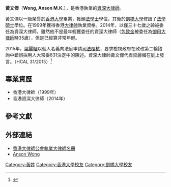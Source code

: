 {{Otheruses|黃文傑|subject=資深大律師黃文傑}}

'''黃文傑'''{{SC}}（'''Wong, Anson M.K.'''），是香港執業的[[資深大律師|資深大律師]]。

黃文傑以一級榮譽於[[香港大學|香港大學]]畢業，獲頒[[法學士|法學士]]學位，其後於[[劍橋大學|劍橋大學]]修讀了[[法學碩士|法學碩士]]學位。在1999年獲得香港[[大律師|大律師]]執業資格。2014年，以僅三十七歲之齡被委任為資深大律師。雖然他不是最年輕獲委任的資深大律師（[[包致金|包致金]]被委任為[[御用大律師|御用大律師]]時35歲），但是已經算非常年輕。

2015年，[[梁麗幗|梁麗幗]]以個人名義向法庭申請[[司法覆核|司法覆核]]，要求檢視政府在政改第二輪諮詢中錯誤採用人大常委831決定中的陳述。資深大律師黃文傑代表梁麗幗在庭上發言。（HCAL 31/2015）<ref>{{cite news|title=梁麗幗挑戰政改押後裁決|url=http://www.singpao.com/xw/gat/201505/t20150523_559306.html|publisher=[[成報網|成報網]]|date=2015年5月23日|deadurl=yes|archiveurl=https://web.archive.org/web/20150524135008/http://www.singpao.com/xw/gat/201505/t20150523_559306.html|archivedate=2015年5月24日}}{{zh-hant}}</ref>

==專業資歷==
* 香港大律師（1999年）
* 香港資深大律師（2014年）

== 參考文獻 ==
{{reflist}}

==外部連結==
*[https://web.archive.org/web/20150524134554/http://barlist.hkba.org/hkba/Bar_listCN/93.htm 香港大律師公會執業大律師名冊]
*[https://web.archive.org/web/20150512164108/http://www.dvc.hk/zh_hk/members/view/25 Anson Wong]

{{DEFAULTSORT: Wong Man Kit}}
[[Category:黃姓|Category:黃姓]]
[[Category:香港大學校友|Category:香港大學校友]]
[[Category:劍橋大學校友|Category:劍橋大學校友]]